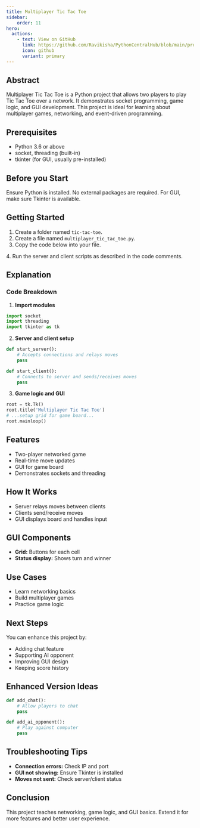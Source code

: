 ```yaml
---
title: Multiplayer Tic Tac Toe
sidebar:
    order: 11
hero:
  actions:
    - text: View on GitHub
      link: https://github.com/Ravikisha/PythonCentralHub/blob/main/projects/intermediate/multiplayer_tic_tac_toe.py
      icon: github
      variant: primary
---
```


## Abstract
Multiplayer Tic Tac Toe is a Python project that allows two players to play Tic Tac Toe over a network. It demonstrates socket programming, game logic, and GUI development. This project is ideal for learning about multiplayer games, networking, and event-driven programming.

## Prerequisites
- Python 3.6 or above
- socket, threading (built-in)
- tkinter (for GUI, usually pre-installed)

## Before you Start
Ensure Python is installed. No external packages are required. For GUI, make sure Tkinter is available.

## Getting Started
1. Create a folder named `tic-tac-toe`.
2. Create a file named `multiplayer_tic_tac_toe.py`.
3. Copy the code below into your file.
<FileCode file="projects/intermediate/multiplayer_tic_tac_toe.py" lang="python" title="Multiplayer Tic Tac Toe" />
4. Run the server and client scripts as described in the code comments.

## Explanation

### Code Breakdown
1. **Import modules**
```python
import socket
import threading
import tkinter as tk
```
2. **Server and client setup**
```python
def start_server():
    # Accepts connections and relays moves
    pass

def start_client():
    # Connects to server and sends/receives moves
    pass
```
3. **Game logic and GUI**
```python
root = tk.Tk()
root.title('Multiplayer Tic Tac Toe')
# ...setup grid for game board...
root.mainloop()
```

## Features
- Two-player networked game
- Real-time move updates
- GUI for game board
- Demonstrates sockets and threading

## How It Works
- Server relays moves between clients
- Clients send/receive moves
- GUI displays board and handles input

## GUI Components
- **Grid:** Buttons for each cell
- **Status display:** Shows turn and winner

## Use Cases
- Learn networking basics
- Build multiplayer games
- Practice game logic

## Next Steps
You can enhance this project by:
- Adding chat feature
- Supporting AI opponent
- Improving GUI design
- Keeping score history

## Enhanced Version Ideas
```python
def add_chat():
    # Allow players to chat
    pass

def add_ai_opponent():
    # Play against computer
    pass
```

## Troubleshooting Tips
- **Connection errors:** Check IP and port
- **GUI not showing:** Ensure Tkinter is installed
- **Moves not sent:** Check server/client status

## Conclusion
This project teaches networking, game logic, and GUI basics. Extend it for more features and better user experience.
